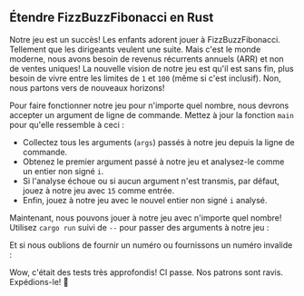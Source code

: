 
## Étendre FizzBuzzFibonacci en Rust

Notre jeu est un succès! Les enfants adorent jouer à FizzBuzzFibonacci.
Tellement que les dirigeants veulent une suite.
Mais c'est le monde moderne, nous avons besoin de revenus récurrents annuels (ARR) et non de ventes uniques!
La nouvelle vision de notre jeu est qu'il est sans fin, plus besoin de vivre entre les limites de `1` et `100` (même si c'est inclusif).
Non, nous partons vers de nouveaux horizons!

<FizzBuzzFibonacciOpenRules />

Pour faire fonctionner notre jeu pour n'importe quel nombre, nous devrons accepter un argument de ligne de commande.
Mettez à jour la fonction `main` pour qu'elle ressemble à ceci :

<FizzBuzzFibonacciOpenRustCode />

- Collectez tous les arguments (`args`) passés à notre jeu depuis la ligne de commande.
- Obtenez le premier argument passé à notre jeu et analysez-le comme un entier non signé `i`.
- Si l'analyse échoue ou si aucun argument n'est transmis, par défaut, jouez à notre jeu avec `15` comme entrée.
- Enfin, jouez à notre jeu avec le nouvel entier non signé `i` analysé.

Maintenant, nous pouvons jouer à notre jeu avec n'importe quel nombre!
Utilisez `cargo run` suivi de `--` pour passer des arguments à notre jeu :

<FizzBuzzFibonacciOpenRustOutput />

Et si nous oublions de fournir un numéro ou fournissons un numéro invalide :

<FizzBuzzFibonacciOpenRustOutputDefault />

Wow, c'était des tests très approfondis! CI passe. Nos patrons sont ravis.
Expédions-le! 🚀